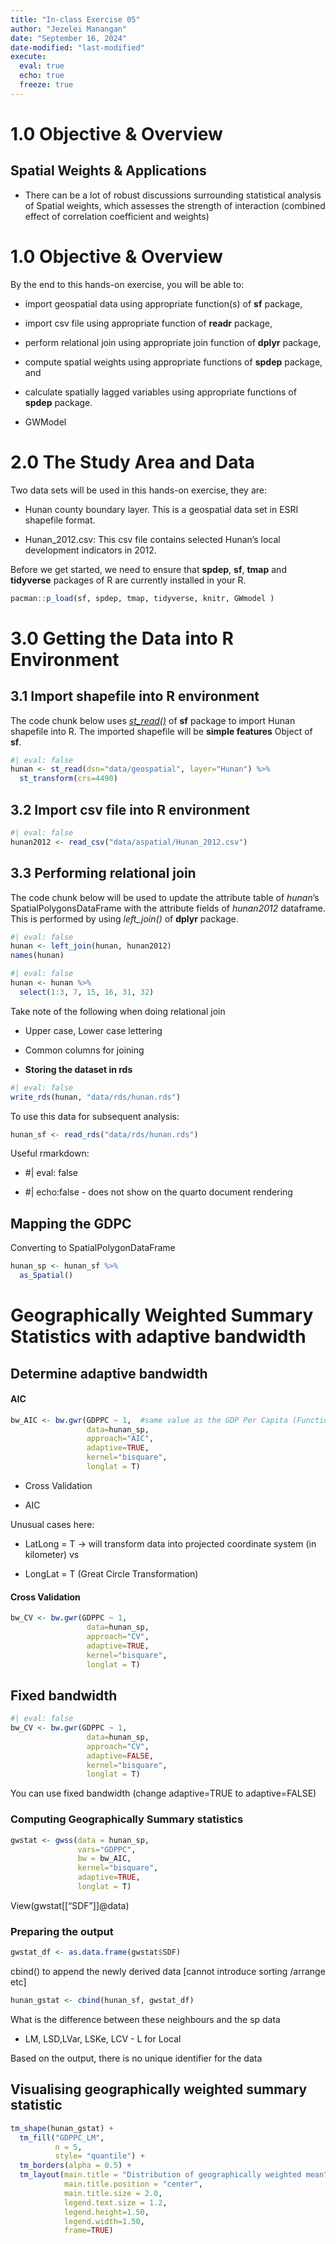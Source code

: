 ```yaml
---
title: "In-class Exercise 05"
author: "Jezelei Manangan"
date: "September 16, 2024"
date-modified: "last-modified"
execute: 
  eval: true
  echo: true
  freeze: true
---
```


# 1.0 Objective & Overview

## Spatial Weights & Applications 

-   There can be a lot of robust discussions surrounding statistical analysis of Spatial weights, which assesses the strength of interaction (combined effect of correlation coefficient and weights)

# 1.0 Objective & Overview

By the end to this hands-on exercise, you will be able to:

-   import geospatial data using appropriate function(s) of **sf** package,

-   import csv file using appropriate function of **readr** package,

-   perform relational join using appropriate join function of **dplyr** package,

-   compute spatial weights using appropriate functions of **spdep** package, and

-   calculate spatially lagged variables using appropriate functions of **spdep** package.

-   GWModel

# 2.0 The Study Area and Data

Two data sets will be used in this hands-on exercise, they are:

-   Hunan county boundary layer. This is a geospatial data set in ESRI shapefile format.

-   Hunan_2012.csv: This csv file contains selected Hunan’s local development indicators in 2012.

Before we get started, we need to ensure that **spdep**, **sf**, **tmap** and **tidyverse** packages of R are currently installed in your R.

```r
pacman::p_load(sf, spdep, tmap, tidyverse, knitr, GWmodel )
```

# 3.0 Getting the Data into R Environment

## 3.1 Import shapefile into R environment

The code chunk below uses [*st_read()*](https://r-spatial.github.io/sf/reference/st_read.html) of **sf** package to import Hunan shapefile into R. The imported shapefile will be **simple features** Object of **sf**.

```r
#| eval: false 
hunan <- st_read(dsn="data/geospatial", layer="Hunan") %>% 
  st_transform(crs=4490)
```

## 3.2 Import csv file into R environment

```r
#| eval: false 
hunan2012 <- read_csv("data/aspatial/Hunan_2012.csv")
```

## 3.3 Performing relational join 

The code chunk below will be used to update the attribute table of *hunan*’s SpatialPolygonsDataFrame with the attribute fields of *hunan2012* dataframe. This is performed by using *left_join()* of **dplyr** package.

```r
#| eval: false 
hunan <- left_join(hunan, hunan2012)
names(hunan)
```

```r
#| eval: false 
hunan <- hunan %>% 
  select(1:3, 7, 15, 16, 31, 32)
```

Take note of the following when doing relational join

-   Upper case, Lower case lettering

-   Common columns for joining

-   **Storing the dataset in rds**

```r
#| eval: false 
write_rds(hunan, "data/rds/hunan.rds")
```

To use this data for subsequent analysis:

```r
hunan_sf <- read_rds("data/rds/hunan.rds")
```

Useful rmarkdown:

-   #\| eval: false

-   #\| echo:false - does not show on the quarto document rendering

## Mapping the GDPC 

Converting to SpatialPolygonDataFrame

```r
hunan_sp <- hunan_sf %>% 
  as_Spatial() 
```

# Geographically Weighted Summary Statistics with adaptive bandwidth 

## Determine adaptive bandwidth 

#### AIC 

```r
bw_AIC <- bw.gwr(GDPPC ~ 1,  #same value as the GDP Per Capita (Function = 1)
                 data=hunan_sp, 
                 approach="AIC", 
                 adaptive=TRUE, 
                 kernel="bisquare", 
                 longlat = T)
```

-   Cross Validation

-   AIC

Unusual cases here:

-   LatLong = T -\> will transform data into projected coordinate system (in kilometer) vs

-   LongLat = T (Great Circle Transformation)

#### Cross Validation 

```r
bw_CV <- bw.gwr(GDPPC ~ 1,
                 data=hunan_sp, 
                 approach="CV", 
                 adaptive=TRUE, 
                 kernel="bisquare", 
                 longlat = T)
```

## Fixed bandwidth 

```r
#| eval: false
bw_CV <- bw.gwr(GDPPC ~ 1,
                 data=hunan_sp, 
                 approach="CV", 
                 adaptive=FALSE, 
                 kernel="bisquare", 
                 longlat = T)
```

You can use fixed bandwidth (change adaptive=TRUE to adaptive=FALSE)

### Computing Geographically Summary statistics 

```r
gwstat <- gwss(data = hunan_sp, 
               vars="GDPPC", 
               bw = bw_AIC, 
               kernel="bisquare", 
               adaptive=TRUE,
               longlat = T)
```

View(gwstat\[\["SDF"\]\]\@data)

### Preparing the output 

```r
gwstat_df <- as.data.frame(gwstat$SDF)
```

cbind() to append the newly derived data \[cannot introduce sorting /arrange etc\]

```r
hunan_gstat <- cbind(hunan_sf, gwstat_df)
```

What is the difference between these neighbours and the sp data

-   LM, LSD,LVar, LSKe, LCV - L for Local

Based on the output, there is no unique identifier for the data

## Visualising geographically weighted summary statistic

```r
tm_shape(hunan_gstat) + 
  tm_fill("GDPPC_LM", 
          n = 5, 
          style= "quantile") + 
  tm_borders(alpha = 0.5) + 
  tm_layout(main.title = "Distribution of geographically weighted mean", 
            main.title.position = "center", 
            main.title.size = 2.0, 
            legend.text.size = 1.2,
            legend.height=1.50, 
            legend.width=1.50,
            frame=TRUE)
```
